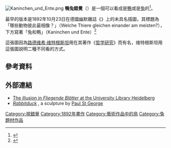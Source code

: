 [[File:Kaninchen_und_Ente.png|thumb]]
'''鴨兔錯覺'''（{{lang-en|rabbit–duck illusion}}）是一個可以看成是[[鴨|鴨]]或是[[兔|兔]]的{{link-en|曖昧圖形|Ambiguous image}}<ref name=MathWorld>{{Mathworld|title=Rabbit-DuckIllusion}}</ref>。

最早的版本是1892年10月23日在德國幽默雜誌《{{Link-de|飛葉周刊|Fliegende Blätter}}》上的未具名插圖，其標題為「哪些動物彼此最相像？」（Welche Thiere gleichen einander am meisten?），下方寫著「兔和鴨」（Kaninchen und Ente）<ref>{{cite journal|title=''Science in the Making: Right Hand, Left Hand''. II: The duck–rabbit figure|first1=I. C.|last1=McManus|first2=Matthew|last2=Freegard|first3=James|last3=Moore|first4=Richard|last4=Rawles|journal=Laterality|year=2010|volume=15|page=167|url=http://www.ucl.ac.uk/medical-education/publications/Reprints2010/2010-Laterality-RightHandLeftHand-2.pdf|accessdate=2012-02-18|author=|archive-url=https://web.archive.org/web/20121110144205/http://www.ucl.ac.uk/medical-education/publications/Reprints2010/2010-Laterality-RightHandLeftHand-2.pdf|archive-date=2012-11-10|dead-url=yes}}</ref>

這張圖因為[[路德维希·维特根斯坦|路德维希·维特根斯坦]]用在其著作《[[哲学研究|哲学研究]]》而有名，维特根斯坦用這張圖說明二種不同看的方式。

==參考資料==
{{reflist}}

==外部連結==
{{Commons category|Rabbit–duck illusion}}
* [http://diglit.ub.uni-heidelberg.de/diglit/fb97/0147&ui_lang=eng The illusion in ''Fliegende Blätter'' at the University Library Heidelberg]{{Dead link|date=2018年6月 |bot=InternetArchiveBot |fix-attempted=no }}
* ''[http://www.paulstgeorge.com/ Rabbitduck] {{Wayback|url=http://www.paulstgeorge.com/ |date=20201115224016 }}'', a sculpture by [[Paul_St_George|Paul St George]]

{{DEFAULTSORT:Rabbit-duck illusion}}
[[Category:視錯覺|Category:視錯覺]]
[[Category:1892年畫作|Category:1892年畫作]]
[[Category:藝術作品中的鳥|Category:藝術作品中的鳥]]
[[Category:兔題材作品|Category:兔題材作品]]

{{光學小作品}}